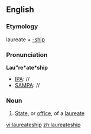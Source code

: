 ==English==

===Etymology===
laureate + [[-ship]]
===Pronunciation===
'''Lau"re*ate*ship'''
*[[IPA]]: //
*[[SAMPA]]: //
===Noun===
{{infl|en|noun}}

#[[State]], or [[office]], of a [[laureate]]

[[vi:laureateship]]
[[zh:laureateship]]